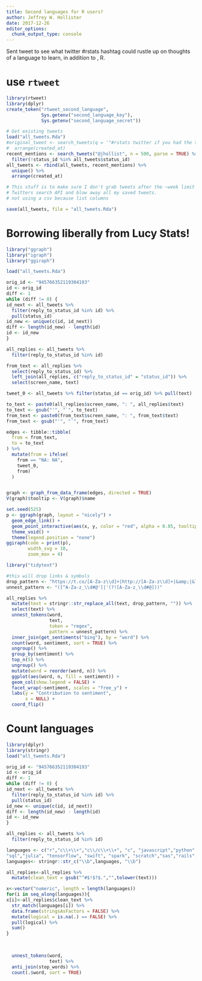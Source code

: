```yaml
---
title: Second languages for R users?
author: Jeffrey W. Hollister
date: 2017-12-26
editor_options: 
  chunk_output_type: console
---
```


Sent tweet to see what twitter #rstats hashtag could rustle up on thoughts of a language to learn, in addition to , R.

# use `rtweet`

```r
library(rtweet)
library(dplyr)
create_token("rtweet_second_language", 
             Sys.getenv("second_language_key"),
             Sys.getenv("second_language_secret"))

# Get existing tweets
load("all_tweets.Rda")
#original_tweet <- search_tweets(q = '"#rstats twitter if you had the time and wanted to learn another language what language would you choose and why?"', include_rts = TRUE, parse = TRUE) %>%
#  arrange(created_at)
recent_mentions <- search_tweets("@jhollist", n = 500, parse = TRUE) %>%
  filter(!status_id %in% all_tweets$status_id)
all_tweets <- rbind(all_tweets, recent_mentions) %>%
  unique() %>% 
  arrange(created_at)

# This stuff is to make sure I don't grab tweets after the ~week limit on 
# Twitters search API and blow away all my saved tweets.  
# not using a csv because list columns

save(all_tweets, file = "all_tweets.Rda")
```

# Borrowing liberally from Lucy Stats!

```r
library("ggraph")
library("igraph")
library("ggiraph")

load("all_tweets.Rda")

orig_id <- "945766352119304193"
id <- orig_id
diff <- 1
while (diff != 0) {
id_next <- all_tweets %>%
  filter(reply_to_status_id %in% id) %>%
  pull(status_id)
id_new <- unique(c(id, id_next))
diff <- length(id_new) - length(id)
id <- id_new
}

all_replies <- all_tweets %>% 
  filter(reply_to_status_id %in% id)

from_text <- all_replies %>%
  select(reply_to_status_id) %>%
  left_join(all_replies, c("reply_to_status_id" = "status_id")) %>%
  select(screen_name, text)

tweet_0 <- all_tweets %>% filter(status_id == orig_id) %>% pull(text)

to_text <- paste0(all_replies$screen_name, ": ", all_replies$text)
to_text <- gsub("'", "`", to_text)
from_text <- paste0(from_text$screen_name, ": ", from_text$text)
from_text <- gsub("'", "`", from_text)

edges <- tibble::tibble(
  from = from_text,
  to = to_text
) %>%
  mutate(from = ifelse(
    from == "NA: NA",
    tweet_0,
    from)
  )


graph <- graph_from_data_frame(edges, directed = TRUE)
V(graph)$tooltip <- V(graph)$name

set.seed(525)
p <- ggraph(graph, layout = "nicely") + 
  geom_edge_link() + 
  geom_point_interactive(aes(x, y, color = "red", alpha = 0.05, tooltip = tooltip)) +
  theme_void() + 
  theme(legend.position = "none")
ggiraph(code = print(p),
        width_svg = 10,
        zoom_max = 4)

library("tidytext")

#this will drop links & symbols
drop_pattern <- "https://t.co/[A-Za-z\\d]+|http://[A-Za-z\\d]+|&amp;|&lt;|&gt;|RT|https|ht"
unnest_pattern <- "([^A-Za-z_\\d#@']|'(?![A-Za-z_\\d#@]))"

all_replies %>% 
  mutate(text = stringr::str_replace_all(text, drop_pattern, "")) %>%
  select(text) %>%
  unnest_tokens(word, 
                text, 
                token = "regex", 
                pattern = unnest_pattern) %>%
  inner_join(get_sentiments("bing"), by = "word") %>%
  count(word, sentiment, sort = TRUE) %>%
  ungroup() %>%
  group_by(sentiment) %>%
  top_n(5) %>%
  ungroup() %>%
  mutate(word = reorder(word, n)) %>%
  ggplot(aes(word, n, fill = sentiment)) +
  geom_col(show.legend = FALSE) +
  facet_wrap(~sentiment, scales = "free_y") +
  labs(y = "Contribution to sentiment",
       x = NULL) +
  coord_flip()
```

# Count languages

```r
library(dplyr)
library(stringr)
load("all_tweets.Rda")

orig_id <- "945766352119304193"
id <- orig_id
diff <- 1
while (diff != 0) {
id_next <- all_tweets %>%
  filter(reply_to_status_id %in% id) %>%
  pull(status_id)
id_new <- unique(c(id, id_next))
diff <- length(id_new) - length(id)
id <- id_new
}

all_replies <- all_tweets %>% 
  filter(reply_to_status_id %in% id)

languages <- c("r","c\\+\\+","c\\/c\\+\\+", "c", "javascript","python","rust","go","golang","ruby",
"sql","julia", "tensorflow", "swift", "spark", "scratch","sas","rails","perl", "keras","julialang","js","java","julia's","html","hive","haskell","golang","fortran","ethereum","d3","css","c#")
languages<- stringr::str_c("\\b",languages, "\\b")

all_replies<-all_replies %>% 
  mutate(clean_text = gsub("^#$!$?$.","",tolower(text)))

x<-vector("numeric", length = length(languages))
for(i in seq_along(languages)){
x[i]<-all_replies$clean_text %>% 
  str_match(languages[i]) %>%
  data.frame(stringsAsFactors = FALSE) %>%
  mutate(logical = is.na(.) == FALSE) %>%
  pull(logical) %>%
  sum()
}

  
  
  unnest_tokens(word, 
                text) %>% 
  anti_join(stop_words) %>%
  count(.$word, sort = TRUE)



```